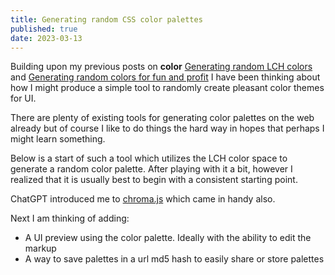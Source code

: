 ```yaml
---
title: Generating random CSS color palettes
published: true
date: 2023-03-13
---
```


Building upon my previous posts on **color** [Generating random LCH colors](/posts/lch-color/) and [Generating random colors for fun and profit](/posts/color) I have been thinking about how I might produce a simple tool to randomly create pleasant color themes for UI.

There are plenty of existing tools for generating color palettes on the web already but of course I like to do things the hard way in hopes that perhaps I might learn something.

Below is a start of such a tool which utilizes the LCH color space to generate a random color palette. After playing with it a bit, however I realized that it is usually best to begin with a consistent starting point.

ChatGPT introduced me to [chroma.js](https://gka.github.io/chroma.js) which came in handy also.

<StackBlitzEmbed src="https://stackblitz.com/edit/react-ts-pml3k2?embed=1&file=App.tsx&view=preview" />

Next I am thinking of adding:

- A UI preview using the color palette. Ideally with the ability to edit the markup
- A way to save palettes in a url md5 hash to easily share or store palettes

